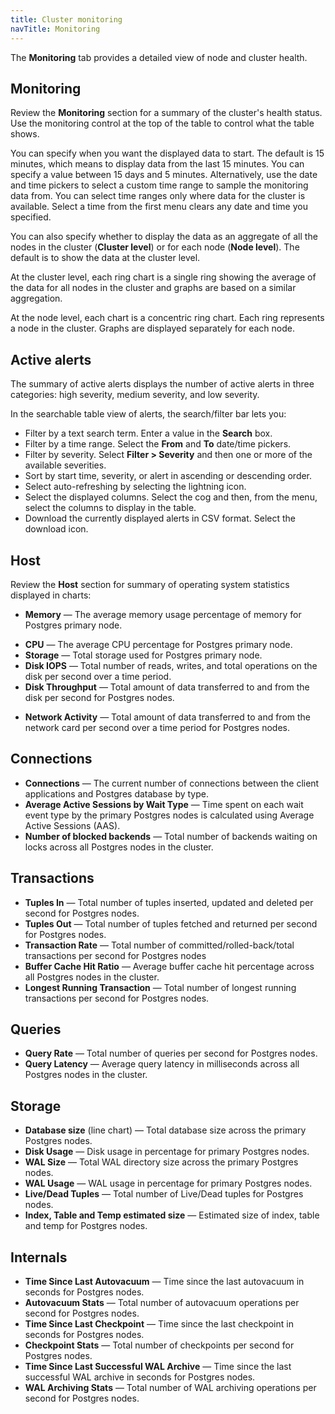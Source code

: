```yaml
---
title: Cluster monitoring
navTitle: Monitoring
---
```


The **Monitoring** tab provides a detailed view of node and cluster health.

## Monitoring

Review the **Monitoring** section for a summary of the cluster's health status. Use the monitoring control at the top of the table to control what the table shows.

You can specify when you want the displayed data to start. The default is 15 minutes, which means to display data from the last 15 minutes. You can specify a value between 15 days and 5 minutes. Alternatively, use the date and time pickers to select a custom time range to sample the monitoring data from. You can select time ranges only where data for the cluster is available. Select a time from the first menu clears any date and time you specified.

You can also specify whether to display the data as an aggregate of all the nodes in the cluster (**Cluster level**) or for each node (**Node level**). The default is to show the data at the cluster level.

At the cluster level, each ring chart is a single ring showing the average of the data for all nodes in the cluster and graphs are based on a similar aggregation.

At the node level, each chart is a concentric ring chart. Each ring represents a node in the cluster. Graphs are displayed separately for each node.

## Active alerts

The summary of active alerts displays the number of active alerts in three categories: high severity, medium severity, and low severity.

In the searchable table view of alerts, the search/filter bar lets you:

-   Filter by a text search term. Enter a value in the **Search** box.
-   Filter by a time range. Select the **From** and **To** date/time pickers.
-   Filter by severity. Select **Filter > Severity** and then one or more of the available severities.
-   Sort by start time, severity, or alert in ascending or descending order.
-   Select auto-refreshing by selecting the lightning icon.
-   Select the displayed columns. Select the cog and then, from the menu, select the columns to display in the table.
-   Download the currently displayed alerts in CSV format. Select the download icon.

## Host

Review the **Host** section for summary of operating system statistics displayed in charts:

* **Memory** &mdash; The average memory usage percentage of memory for Postgres primary node.
- **CPU** &mdash; The average CPU percentage for Postgres primary node.
- **Storage** &mdash; Total storage used for Postgres primary node.
- **Disk IOPS** &mdash; Total number of reads, writes, and total operations on the disk per second over a time period.
- **Disk Throughput** &mdash; Total amount of data transferred to and from the disk per second for Postgres nodes.
* **Network Activity** &mdash; Total amount of data transferred to and from the network card per second over a time period for Postgres nodes.

## Connections

- **Connections** &mdash; The current number of connections between the client applications and Postgres database by type.
- **Average Active Sessions by Wait Type** &mdash; Time spent on each wait event type by the primary Postgres nodes is calculated using Average Active Sessions (AAS).
- **Number of blocked backends** &mdash; Total number of backends waiting on locks across all Postgres nodes in the cluster.

## Transactions

- **Tuples In** &mdash; Total number of tuples inserted, updated and deleted per second for Postgres nodes.
- **Tuples Out** &mdash; Total number of tuples fetched and returned per second for Postgres nodes.
- **Transaction Rate** &mdash; Total number of committed/rolled-back/total transactions per second for Postgres nodes
- **Buffer Cache Hit Ratio** &mdash; Average buffer cache hit percentage across all Postgres nodes in the cluster.
- **Longest Running Transaction** &mdash; Total number of longest running transactions per second for Postgres nodes.

## Queries

- **Query Rate** &mdash; Total number of queries per second for Postgres nodes.
- **Query Latency** &mdash; Average query latency in milliseconds across all Postgres nodes in the cluster.
  
## Storage

- **Database size** (line chart) &mdash; Total database size across the primary Postgres nodes.
- **Disk Usage** &mdash; Disk usage in percentage for primary Postgres nodes.
- **WAL Size** &mdash; Total WAL directory size across the primary Postgres nodes.
- **WAL Usage** &mdash; WAL usage in percentage for primary Postgres nodes.
- **Live/Dead Tuples** &mdash; Total number of Live/Dead tuples for Postgres nodes.
- **Index, Table and Temp estimated size** &mdash; Estimated size of index, table and temp for Postgres nodes.
  
## Internals

- **Time Since Last Autovacuum** &mdash; Time since the last autovacuum in seconds for Postgres nodes.
- **Autovacuum Stats** &mdash; Total number of autovacuum operations per second for Postgres nodes.
- **Time Since Last Checkpoint** &mdash; Time since the last checkpoint in seconds for Postgres nodes.
- **Checkpoint Stats** &mdash; Total number of checkpoints per second for Postgres nodes.
- **Time Since Last Successful WAL Archive** &mdash; Time since the last successful WAL archive in seconds for Postgres nodes.
- **WAL Archiving Stats** &mdash; Total number of WAL archiving operations per second for Postgres nodes.
